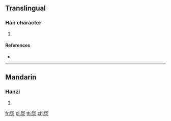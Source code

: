==Translingual==

===Han character===
{{Han char|rn=86|rad=火|as=07|sn=11|four=|canj=HUF,IUF,XXHUF}}

# {{defn|Han|sort=火07}}

====References====
* {{Han ref|kx=0672.200|dkj=19075|hdz=32206.040|uh=7108|ud=28936}}

----

==Mandarin==

===Hanzi===
{{cmn-hanzi|pin=[[xī]] ([[xi1]])|wg=hsi<sup>1</sup>}}

# {{defn|lang=cmn|sort=火07}}

[[fr:焈]]
[[pl:焈]]
[[th:焈]]
[[zh:焈]]